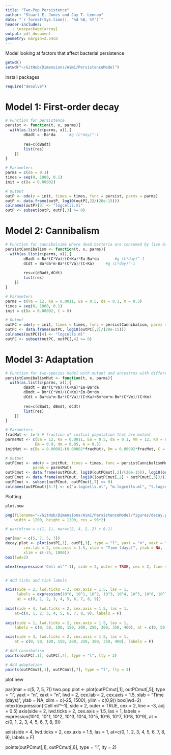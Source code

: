 ```yaml
---
title: "Two-Pop Persistence"
author: "Stuart E. Jones and Jay T. Lennon"
date: "`r format(Sys.time(), '%d %B, %Y')`"
header-includes:
   - \usepackage{array}
output: pdf_document
geometry: margin=2.54cm
---
```


Model looking at factors that affect bacterial persistence

```r
getwd()
setwd("~/GitHub/Dimensions/Aim1/PersistenceModel")
```

Install packages
```r
require("deSolve")
```

# Model 1: First-order decay
```r
# Function for persistence
persist <- function(t, x, parms){
  with(as.list(c(parms, x)),{
		dBadt = -Ba*da		#g (L*day)^-1
		
		res=c(dBadt)
		list(res)
	})
}

# Parameters
parms = c(da = 0.1)
times = seq(0, 1000, 0.1)
init = c(Ba = 0.00002)

# Output
outP <- ode(y = init, times = times, func = persist, parms = parms)
outP <- data.frame(outP, log10(outP[,2]/(20e-15)))
colnames(outP)[3] <- "logcells.ml"
outP <- subset(outP, outP[,3] >= 0)
```

# Model 2: Cannibalism
```r
# Function for cannibalsims where dead bacteria are consumed by live bacteria
persistCannibalism <- function(t, x, parms){
  with(as.list(c(parms, x)),{
		dBadt = Ba*(C*Va)/(C+Ka)*Ea-Ba*da		#g (L*day)^-1
		dCdt = Ba*da*m-Ba*(C*Va)/(C+Ka)		#g (L*day)^-1
		
		res=c(dBadt,dCdt)
		list(res)
	})
}

# Parameters
parms = c(Va = 12, Ka = 0.0011, Ea = 0.5, da = 0.1, m = 0.5)
times = seq(0, 1000, 0.1)
init = c(Ba = 0.00002, C = 0)

# Output
outPC = ode(y = init, times = times, func = persistCannibalism, parms = parms)
outPC <- data.frame(outPC, log10(outPC[,2]/(20e-15)))
colnames(outPC)[4] <- "logcells.ml"
outPC <- subset(outPC, outPC[,4] >= 0)
```

# Model 3: Adaptation
```r
# Function for two-species model with mutant and ancestros with different traits
persistCannibalismMut <- function(t, x, parms){
  with(as.list(c(parms, x)),{
		dBadt = Ba*(C*Va)/(C+Ka)*Ea-Ba*da
		dBmdt = Bm*(C*Vm)/(C+Km)*Em-Bm*dm
		dCdt = Ba*da*m-Ba*(C*Va)/(C+Ka)+Bm*dm*m-Bm*(C*Vm)/(C+Km)
		
		res=c(dBadt, dBmdt, dCdt)
		list(res)
	})
}

# Parameters
fracMut <- 1e-5 # fraction of initial population that are mutant
parmsMut <- c(Va = 12, Ka = 0.0011, Ea = 0.5, da = 0.1, Vm = 12, Km = 0.0011, 
             Em = 0.9, dm = 0.05, m = 0.5)
initMut <- c(Ba = 0.00002-(0.00002*fracMut), Bm = 0.00002*fracMut, C = 0)

# Output
outPCmut <- ode(y = initMut, times = times, func = persistCannibalismMut, 
            parms = parmsMut)
outPCmut <- data.frame(outPCmut, log10(outPCmut[,2]/(20e-15)), log10(outPCmut[,3]/(20e-15)))
outPCmut <- data.frame(outPCmut, log10((outPCmut[,2] + outPCmut[,3])/(20e-15)))
outPCmut <- subset(outPCmut, outPCmut[,7] >= 0)
colnames(outPCmut)[5:7] <- c("a.logcells.ml", "m.logcells.ml", "t.logcells.ml")
```

Plotting
```r
plot.new

png(filename="~/GitHub/Dimensions/Aim1/PersistenceModel/figures/decay.png",
    width = 1200, height = 1200, res = 96*2)

# par(mfrow = c(1, 1), mar=c(2, 4, 2, 2) + 0.1)

par(mar = c(5, 7, 5, 7))
decay.plot <- plot(outP[,1], outP[,3], type = "l", yaxt = "n", xaxt = "n", lwd = 2,
        cex.lab = 2, cex.axis = 1.5, xlab = "Time (days)", ylab = NA,
        xlim = c(-25, 1000))
box(lwd=2)

mtext(expression('Cell ml'^-1), side = 2, outer = TRUE, cex = 2, line = -3, adj = 0.5)


# Add ticks and tick labels

axis(side = 2, lwd.ticks = 2, cex.axis = 1.5, las = 1,
     labels = expression(10^0, 10^1, 10^2, 10^3, 10^4, 10^5, 10^6, 10^7, 10^8, 10^9),
     at = c(0, 1, 2, 3, 4, 5, 6, 7, 8, 9))
 
axis(side = 4, lwd.ticks = 2, cex.axis = 1.5, las = 1,
    at=c(0, 1, 2, 3, 4, 5, 6, 7, 8, 9), labels = F)
 
axis(side = 1, lwd.ticks = 2, cex.axis = 1.5, las = 1,
    labels = c(0, 50, 100, 150, 200, 250, 300, 350, 400), at = c(0, 50, 100, 150, 200, 250, 300, 350, 400))

axis(side = 3, lwd.ticks = 2, cex.axis = 1.5, las = 1,
    at = c(0, 50, 100, 150, 200, 250, 300, 350, 400), labels = F)

# Add cannibalism
points(outPC[,1], outPC[,4], type = "l", lty = 2)

# Add adaptation
points(outPCmut[,1], outPCmut[,7], type = "l", lty = 3)
```

plot.new

par(mar = c(5, 7, 5, 7))
two.pop.plot <- plot(outPCmut[,1], outPCmut[,5], type = "l", yaxt = "n", xaxt = "n", lwd = 2,
        cex.lab = 2, cex.axis = 1.5, xlab = "Time (days)", ylab = NA,
        xlim = c(-25, 1500), ylim = c(0,9))
box(lwd=2)
mtext(expression('Cell ml'^-1), side = 2, outer = TRUE, cex = 2, line = -3, adj = 0.5)
axis(side = 2, lwd.ticks = 2, cex.axis = 1.5, las = 1,
     labels = expression(10^0, 10^1, 10^2, 10^3, 10^4, 10^5, 10^6, 10^7, 10^8, 10^9),
     at = c(0, 1, 2, 3, 4, 5, 6, 7, 8, 9))
 
axis(side = 4, lwd.ticks = 2, cex.axis = 1.5, las = 1,
    at=c(0, 1, 2, 3, 4, 5, 6, 7, 8, 9), labels = F)



points(outPCmut[,1], outPCmut[,6], type = "l", lty = 2)
